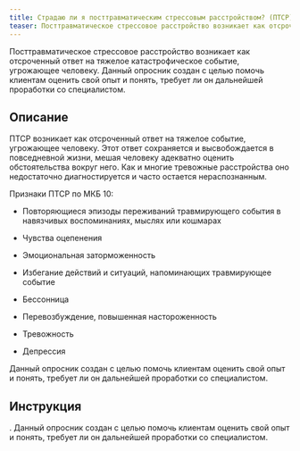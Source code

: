 ```yaml
---
title: Страдаю ли я посттравматическим стрессовым расстройством? (ПТСР)
teaser: Посттравматическое стрессовое расстройство возникает как отсроченный ответ на тяжелое катастрофическое событие, угрожающее человеку. Данный опросник создан с целью помочь клиентам оценить свой опыт и понять, требует ли он дальнейшей проработки со специалистом.
---
```


Посттравматическое стрессовое расстройство возникает как отсроченный
ответ на тяжелое катастрофическое событие, угрожающее человеку. Данный
опросник создан с целью помочь клиентам оценить свой опыт и понять,
требует ли он дальнейшей проработки со специалистом.

## Описание

ПТСР возникает как отсроченный ответ на тяжелое событие, угрожающее
человеку. Этот ответ сохраняется и высвобождается в повседневной жизни,
мешая человеку адекватно оценить обстоятельства вокруг него. Как и
многие тревожные расстройства оно недостаточно диагностируется и часто
остается нераспознанным.

Признаки ПТСР по МКБ 10:

-   Повторяющиеся эпизоды переживаний травмирующего события в навязчивых
    воспоминаниях, мыслях или кошмарах

-   Чувства оцепенения

-   Эмоциональная заторможенность

-   Избегание действий и ситуаций, напоминающих травмирующее событие

-   Бессонница

-   Перевозбуждение, повышенная настороженность

-   Тревожность

-   Депрессия

Данный опросник создан с целью помочь клиентам оценить свой опыт и
понять, требует ли он дальнейшей проработки со специалистом.

## Инструкция

. Данный опросник создан с целью помочь клиентам оценить свой опыт и
понять, требует ли он дальнейшей проработки со специалистом.

